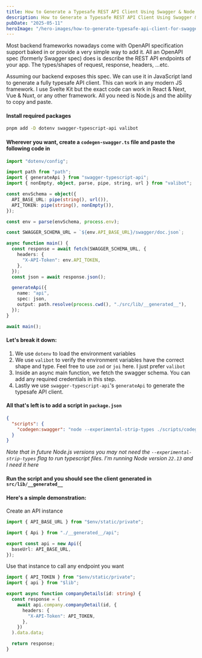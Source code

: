 ```yaml
---
title: How to Generate a Typesafe REST API Client Using Swagger & Node.js
description: How to Generate a Typesafe REST API Client Using Swagger & Node.js
pubDate: "2025-05-11"
heroImage: "/hero-images/how-to-generate-typesafe-api-client-for-swagger-open-api.png"
---
```


Most backend frameworks nowadays come with OpenAPI specification support baked in or provide a very simple way to add it. All an OpenAPI spec (formerly Swagger spec) does is describe the REST API endpoints of your app. The types/shapes of request, response, headers, ...etc.

Assuming our backend exposes this spec. We can use it in JavaScript land to generate a fully typesafe API client. This can work in any modern JS framework. I use Svelte Kit but the exact code can work in React & Next, Vue & Nuxt, or any other framework. All you need is Node.js and the ability to copy and paste.

#### Install required packages

```bash
pnpm add -D dotenv swagger-typescript-api valibot
```

#### Wherever you want, create a `codegen-swagger.ts` file and paste the following code in

```typescript
import "dotenv/config";

import path from "path";
import { generateApi } from "swagger-typescript-api";
import { nonEmpty, object, parse, pipe, string, url } from "valibot";

const envSchema = object({
  API_BASE_URL: pipe(string(), url()),
  API_TOKEN: pipe(string(), nonEmpty()),
});

const env = parse(envSchema, process.env);

const SWAGGER_SCHEMA_URL = `${env.API_BASE_URL}/swagger/doc.json`;

async function main() {
  const response = await fetch(SWAGGER_SCHEMA_URL, {
    headers: {
      "X-API-Token": env.API_TOKEN,
    },
  });
  const json = await response.json();

  generateApi({
    name: "api",
    spec: json,
    output: path.resolve(process.cwd(), "./src/lib/__generated__"),
  });
}

await main();
```

#### Let's break it down:

1. We use `dotenv` to load the environment variables
2. We use `valibot` to verify the environment variables have the correct shape and type. Feel free to use `zod` or `joi` here. I just prefer `valibot`
3. Inside an async main function, we fetch the swagger schema. You can add any required credentials in this step.
4. Lastly we use `swagger-typescript-api`'s `generateApi` to generate the typesafe API client.

#### All that's left is to add a script in `package.json`

```json
{
  "scripts": {
    "codegen:swagger": "node --experimental-strip-types ./scripts/codegen-swagger.ts"
  }
}
```

_Note that in future Node.js versions you may not need the `--experimental-strip-types` flag to run typescript files. I'm running Node version `22.13` and I need it here_

#### Run the script and you should see the client generated in `src/lib/__generated__`

#### Here's a simple demonstration:

Create an API instance

```typescript
import { API_BASE_URL } from "$env/static/private";

import { Api } from "./__generated__/api";

export const api = new Api({
  baseUrl: API_BASE_URL,
});
```

Use that instance to call any endpoint you want

```typescript
import { API_TOKEN } from "$env/static/private";
import { api } from "$lib";

export async function companyDetails(id: string) {
  const response = (
    await api.company.companyDetail(id, {
      headers: {
        "X-API-Token": API_TOKEN,
      },
    })
  ).data.data;

  return response;
}
```
